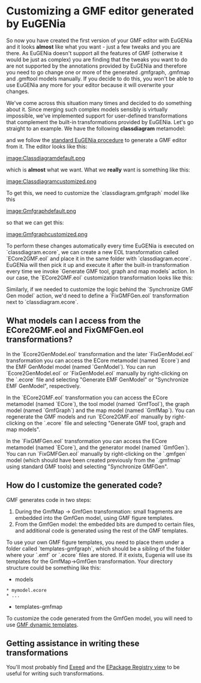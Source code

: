 =Customizing a GMF editor generated by EuGENia=
So now you have created the first version of your GMF editor with EuGENia and it looks '''almost''' like what you want - just a few tweaks and you are there. As EuGENia doesn't support all the features of GMF (otherwise it would be just as complex) you are finding that the tweaks you want to do are not supported by the annotations provided by EuGENia and therefore you need to go change one or more of the generated .gmfgraph, .gmfmap and .gmftool models manually. If you decide to do this, you won't be able to use EuGENia any more for your editor because it will overwrite your changes.

We've come across this situation many times and decided to do something about it. Since merging such complex models sensibly is virtually impossible, we've implemented support for user-defined transformations that complement the built-in transformations provided by EuGENia. Let's go straight to an example. We have the following '''classdiagram''' metamodel:

{{{emf
@namespace(uri="classdiagram", prefix="classdiagram")
package classdiagram;

@gmf.diagram(foo="bar")
class Model {
   val Clazz[*] classes;
}

@gmf.node(label="name", figure="rectangle")
class Clazz {
   attr String name;
   @gmf.compartment(layout="list", collapsible="false")
   val Attribute[*] attributes;
}

@gmf.node(label="name,type", figure="rectangle",
    label.icon="false", label.pattern="{0}:{1}")
class Attribute {
   attr String name;
   attr String type;
}
}}}

and we follow the [[../eugenia-gmf-tutorial/|standard EuGENia procedure]] to generate a GMF editor from it. The editor looks like this:

[[image:Classdiagramdefault.png]]

which is '''almost''' what we want. What we '''really''' want is something like this:

[[image:Classdiagramcustomized.png]]

To get this, we need to customize the `classdiagram.gmfgraph` model like this

[[image:Gmfgraphdefault.png]]

so that we can get this:

[[image:Gmfgraphcustomized.png]]

To perform these changes automatically every time EuGENia is executed on `classdiagram.ecore`, we can create a new EOL transformation called `ECore2GMF.eol` and place it in the same folder with `classdiagram.ecore`. EuGENia will then pick it up and execute it after the built-in transformation every time we invoke `Generate GMF tool, graph and map models` action. In our case, the `ECore2GMF.eol` customization transformation looks like this:

{{{eol
-- Find the compartment figure
var clazzAttributesCompartmentFigure = GmfGraph!Rectangle.all.
    selectOne(r|r.name = 'ClazzAttributesCompartmentFigure');

-- ... and add a stack layout to it
clazzAttributesCompartmentFigure.layout = new GmfGraph!StackLayout;

-- Find the attribute figure
var attributeFigure = GmfGraph!Rectangle.all.
    selectOne(r|r.name = 'AttributeFigure');

-- ... delete its border
delete attributeFigure.border;

-- ... set its outline to false
attributeFigure.outline = false;

-- ... and add a preferred size to it
var preferredSize = new GmfGraph!Dimension;
preferredSize.dx = 100;
preferredSize.dy = 16;
attributeFigure.preferredSize = preferredSize;
}}}

Similarly, if we needed to customize the logic behind the `Synchronize GMF Gen model` action, we'd need to define a `FixGMFGen.eol` transformation next to `classdiagram.ecore`.

==What models can I access from the ECore2GMF.eol and FixGMFGen.eol transformations?==

In the `Ecore2GenModel.eol` transformation and the later `FixGenModel.eol` transformation you can access the ECore metamodel (named `Ecore`) and the EMF GenModel model (named `GenModel`). You can run `Ecore2GenModel.eol` or `FixGenModel.eol` manually by right-clicking on the `.ecore` file and selecting "Generate EMF GenModel" or "Synchronize EMF GenModel", respectively.  

In the `ECore2GMF.eol` transformation you can access the ECore metamodel (named `ECore`), the tool model (named `GmfTool`), the graph model (named `GmfGraph`) and the map model (named `GmfMap`). You can regenerate the GMF models and run `ECore2GMF.eol` manually by right-clicking on the `.ecore` file and selecting "Generate GMF tool, graph and map models". 

In the `FixGMFGen.eol` transformation you can access the ECore metamodel (named `ECore`), and the generator model (named `GmfGen`). You can run `FixGMFGen.eol` manually by right-clicking on the `.gmfgen` model (which should have been created previously from the `.gmfmap` using standard GMF tools) and selecting "Synchronize GMFGen".

==How do I customize the generated code?==
GMF generates code in two steps:
# During the GmfMap -> GmfGen transformation: small fragments are embedded into the GmfGen model, using GMF figure templates.
# From the GmfGen model: the embedded bits are dumped to certain files, and additional code is generated using the rest of the GMF templates.
To use your own GMF figure templates, you need to place them under a folder called `templates-gmfgraph`, which should be a sibling of the folder where your `.emf` or `.ecore` files are stored. If it exists, Eugenia will use its templates for the GmfMap->GmfGen transformation. Your directory structure could be something like this:
* models
 * mymodel.ecore
 * ...
* templates-gmfmap
To customize the code generated from the GmfGen model, you will need to use [[http://www.bonitasoft.org/blog/eclipse/customize-your-gmf-editor-by-customizing-templates/|GMF dynamic templates]]. 

==Getting assistance in writing these transformations==
You'll most probably find [[http://epsilonblog.wordpress.com/2008/07/17/inspecting-emf-models-with-exeed/|Exeed]] and the [[http://epsilonblog.wordpress.com/2009/02/13/the-emf-epackage-registry-view/|EPackage Registry view]] to be useful for writing such transformations.